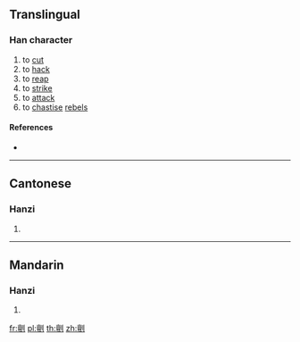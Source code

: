 {{character info/new}}
==Translingual==

===Han character===
{{Han char|rn=18|rad=刀|as=13|sn=15|four=|canj=YMLN|ids=⿰亶刂}}

# to [[cut]]
# to [[hack]]
# to [[reap]]
# to [[strike]]
# to [[attack]]
# to [[chastise]] [[rebel]]s

====References====
* {{Han ref|kx=0144.360|hdz=10359.050|uh=350A|ud=13578}}

----

==Cantonese==

===Hanzi===
{{yue-hanzi|jyut=[[tan2]]|y=tan2}}

# {{defn|lang=yue|sort=刀13}}

----

==Mandarin==

===Hanzi===
{{cmn-hanzi|pin=[[zhǎn]] ([[zhan3]]), [[dǎn]] ([[dan3]])|wg=chan<sup>3</sup>, tan<sup>3</sup>}}

# {{defn|lang=cmn|sort=刀13}}

[[fr:㔊]]
[[pl:㔊]]
[[th:㔊]]
[[zh:㔊]]